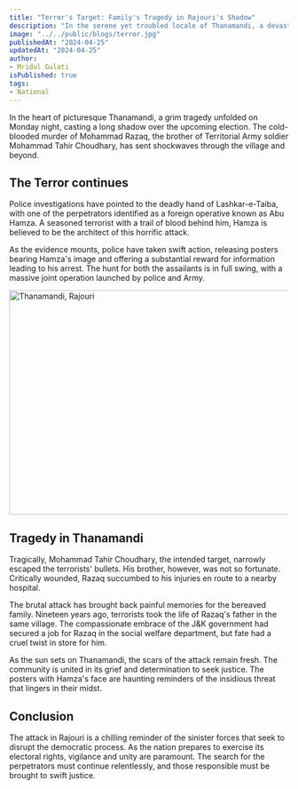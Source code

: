 ```yaml
---
title: "Terror's Target: Family's Tragedy in Rajouri's Shadow"
description: "In the serene yet troubled locale of Thanamandi, a devastating event has deeply shaken the community. The brutal murder of Mohammad Razaq, brother of Territorial Army soldier Mohammad Tahir Choudhary, on a quiet Monday night, highlights the ongoing violence that plagues the region. The attack, carried out by members of Lashkar-e-Taiba, including the notorious Abu Hamza, underscores the persistent threat of terrorism"
image: "../../public/blogs/terror.jpg"
publishedAt: "2024-04-25"
updatedAt: "2024-04-25"
author: 
- Mridul Gulati
isPublished: true
tags:
- National
---
```


In the heart of picturesque Thanamandi, a grim tragedy unfolded on Monday night, casting a long shadow over the upcoming election. The cold-blooded murder of Mohammad Razaq, the brother of Territorial Army soldier Mohammad Tahir Choudhary, has sent shockwaves through the village and beyond.

## The Terror continues
Police investigations have pointed to the deadly hand of Lashkar-e-Taiba, with one of the perpetrators identified as a foreign operative known as Abu Hamza. A seasoned terrorist with a trail of blood behind him, Hamza is believed to be the architect of this horrific attack.

As the evidence mounts, police have taken swift action, releasing posters bearing Hamza's image and offering a substantial reward for information leading to his arrest. The hunt for both the assailants is in full swing, with a massive joint operation launched by police and Army.

<Image
  src="/blogs/thanamandi.png"
  width="718"
  height="404"
  alt="Thanamandi, Rajouri"
  sizes="100vw"
/>

## Tragedy in Thanamandi
Tragically, Mohammad Tahir Choudhary, the intended target, narrowly escaped the terrorists' bullets. His brother, however, was not so fortunate. Critically wounded, Razaq succumbed to his injuries en route to a nearby hospital.

The brutal attack has brought back painful memories for the bereaved family. Nineteen years ago, terrorists took the life of Razaq's father in the same village. The compassionate embrace of the J&K government had secured a job for Razaq in the social welfare department, but fate had a cruel twist in store for him.

As the sun sets on Thanamandi, the scars of the attack remain fresh. The community is united in its grief and determination to seek justice. The posters with Hamza's face are haunting reminders of the insidious threat that lingers in their midst.

## Conclusion

The attack in Rajouri is a chilling reminder of the sinister forces that seek to disrupt the democratic process. As the nation prepares to exercise its electoral rights, vigilance and unity are paramount. The search for the perpetrators must continue relentlessly, and those responsible must be brought to swift justice.